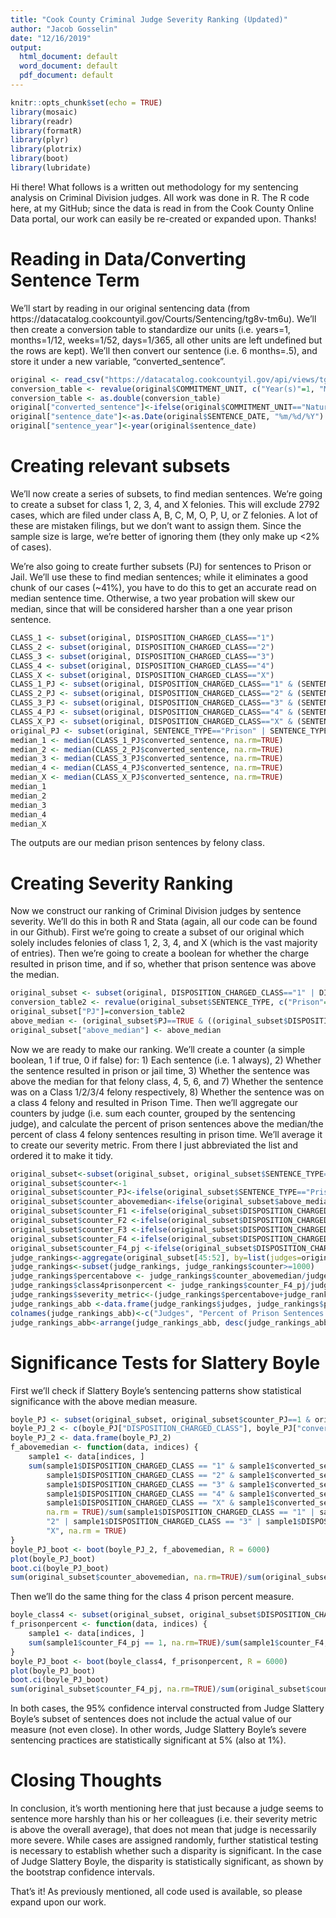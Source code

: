 ---
title: "Cook County Criminal Judge Severity Ranking (Updated)"
author: "Jacob Gosselin"
date: "12/16/2019"
output:
  html_document: default
  word_document: default
  pdf_document: default
---

```{r setup, include=FALSE}
knitr::opts_chunk$set(echo = TRUE)
library(mosaic)
library(readr)
library(formatR)
library(plyr)
library(plotrix)
library(boot)
library(lubridate)
```
Hi there! What follows is a written out methodology for my sentencing analysis on Criminal Division judges. All work was done in R. The R code here, at my GitHub; since the data is read in from the Cook County Online Data portal, our work can easily be re-created or expanded upon. Thanks!

# Reading in Data/Converting Sentence Term

We'll start by reading in our original sentencing data (from https://datacatalog.cookcountyil.gov/Courts/Sentencing/tg8v-tm6u). We'll then create a conversion table to standardize our units (i.e. years=1, months=1/12, weeks=1/52, days=1/365, all other units are left undefined but the rows are kept). We'll then convert our sentence (i.e. 6 months=.5), and store it under a new variable, "converted_sentence".
```{r, tidy=TRUE, tidy.opts=list(width.cutoff=60)}
original <- read_csv("https://datacatalog.cookcountyil.gov/api/views/tg8v-tm6u/rows.csv?accessType=DOWNLOAD")
conversion_table <- revalue(original$COMMITMENT_UNIT, c("Year(s)"=1, "Months"=1/12, "Weeks"=1/52, "Days"=1/365, "Pounds"=NA, "Dollars"=NA, "Term"=NA))
conversion_table <- as.double(conversion_table)
original["converted_sentence"]<-ifelse(original$COMMITMENT_UNIT=="Natural Life", 100,conversion_table*as.double(original$COMMITMENT_TERM))
original["sentence_date"]<-as.Date(original$SENTENCE_DATE, "%m/%d/%Y")
original["sentence_year"]<-year(original$sentence_date)
```

# Creating relevant subsets

We'll now create a series of subsets, to find median sentences. We're going to create a subset for class 1, 2, 3, 4, and X felonies. This will exclude 2792 cases, which are filed under class A, B, C, M, O, P, U, or Z felonies. A lot of these are mistaken filings, but we don't want to assign them. Since the sample size is large, we're better of ignoring them (they only make up <2% of cases). 

We're also going to create further subsets (PJ) for sentences to Prison or Jail. We'll use these to find median sentences; while it eliminates a good chunk of our cases (~41%), you have to do this to get an accurate read on median sentence time. Otherwise, a two year probation will skew our median, since that will be considered harsher than a one year prison sentence. 

```{r, tidy=TRUE, tidy.opts=list(width.cutoff=60)}
CLASS_1 <- subset(original, DISPOSITION_CHARGED_CLASS=="1")
CLASS_2 <- subset(original, DISPOSITION_CHARGED_CLASS=="2")
CLASS_3 <- subset(original, DISPOSITION_CHARGED_CLASS=="3")
CLASS_4 <- subset(original, DISPOSITION_CHARGED_CLASS=="4")
CLASS_X <- subset(original, DISPOSITION_CHARGED_CLASS=="X") 
CLASS_1_PJ <- subset(original, DISPOSITION_CHARGED_CLASS=="1" & (SENTENCE_TYPE=="Prison" | SENTENCE_TYPE=="Jail"))
CLASS_2_PJ <- subset(original, DISPOSITION_CHARGED_CLASS=="2" & (SENTENCE_TYPE=="Prison" | SENTENCE_TYPE=="Jail"))
CLASS_3_PJ <- subset(original, DISPOSITION_CHARGED_CLASS=="3" & (SENTENCE_TYPE=="Prison" | SENTENCE_TYPE=="Jail"))
CLASS_4_PJ <- subset(original, DISPOSITION_CHARGED_CLASS=="4" & (SENTENCE_TYPE=="Prison" | SENTENCE_TYPE=="Jail"))
CLASS_X_PJ <- subset(original, DISPOSITION_CHARGED_CLASS=="X" & (SENTENCE_TYPE=="Prison" | SENTENCE_TYPE=="Jail"))
original_PJ <- subset(original, SENTENCE_TYPE=="Prison" | SENTENCE_TYPE=="Jail")
median_1 <- median(CLASS_1_PJ$converted_sentence, na.rm=TRUE)
median_2 <- median(CLASS_2_PJ$converted_sentence, na.rm=TRUE)
median_3 <- median(CLASS_3_PJ$converted_sentence, na.rm=TRUE)
median_4 <- median(CLASS_4_PJ$converted_sentence, na.rm=TRUE)
median_X <- median(CLASS_X_PJ$converted_sentence, na.rm=TRUE)
median_1 
median_2 
median_3 
median_4 
median_X
```
The outputs are our median prison sentences by felony class.

# Creating Severity Ranking 

Now we construct our ranking of Criminal Division judges by sentence severity. We'll do this in both R and Stata (again, all our code can be found in our Github). First we're going to create a subset of our original which solely includes felonies of class 1, 2, 3, 4, and X (which is the vast majority of entries). Then we're going to create a boolean for whether the charge resulted in prison time, and if so, whether that prison sentence was above the median.
```{r, tidy=TRUE, tidy.opts=list(width.cutoff=60)}
original_subset <- subset(original, DISPOSITION_CHARGED_CLASS=="1" | DISPOSITION_CHARGED_CLASS=="2" | DISPOSITION_CHARGED_CLASS=="3" | DISPOSITION_CHARGED_CLASS=="4" | DISPOSITION_CHARGED_CLASS=="X")
conversion_table2 <- revalue(original_subset$SENTENCE_TYPE, c("Prison"=TRUE, "Jail"=TRUE))
original_subset["PJ"]=conversion_table2
above_median <- (original_subset$PJ==TRUE & ((original_subset$DISPOSITION_CHARGED_CLASS=="1" & original_subset$converted_sentence>median_1) | (original_subset$DISPOSITION_CHARGED_CLASS=="2" & original_subset$converted_sentence>median_2) | (original_subset$DISPOSITION_CHARGED_CLASS=="3" & original_subset$converted_sentence>median_3) | (original_subset$DISPOSITION_CHARGED_CLASS=="4" & original_subset$converted_sentence>median_4) | (original_subset$DISPOSITION_CHARGED_CLASS=="X" & original_subset$converted_sentence>median_X)))
original_subset["above_median"] <- above_median
```
Now we are ready to make our ranking. We'll create a counter (a simple boolean, 1 if true, 0 if false) for: 1) Each sentence (i.e. 1 always), 2) Whether the sentence resulted in prison or jail time, 3) Whether the sentence was above the median for that felony class, 4, 5, 6, and 7) Whether the sentence was on a Class 1/2/3/4 felony respectively, 8) Whether the sentence was on a class 4 felony and resulted in Prison Time. Then we'll aggregate our counters by judge (i.e. sum each counter, grouped by the sentencing judge), and calculate the percent of prison sentences above the median/the percent of class 4 felony sentences resulting in prison time. We'll average it to create our severity metric. From there I just abbreviated the list and ordered it to make it tidy.  

```{r, tidy=TRUE, tidy.opts=list(width.cutoff=60)}
original_subset<-subset(original_subset, original_subset$SENTENCE_TYPE=="Prison"|original_subset$SENTENCE_TYPE=="Jail"|original_subset$SENTENCE_TYPE=="Probation")
original_subset$counter<-1
original_subset$counter_PJ<-ifelse(original_subset$SENTENCE_TYPE=="Prison" | original_subset$SENTENCE_TYPE=="Jail", 1, 0)
original_subset$counter_abovemedian<-ifelse(original_subset$above_median==TRUE & original_subset$counter_PJ==1, 1, 0)
original_subset$counter_F1 <-ifelse(original_subset$DISPOSITION_CHARGED_CLASS==1, 1, 0)
original_subset$counter_F2 <-ifelse(original_subset$DISPOSITION_CHARGED_CLASS==2, 1, 0)
original_subset$counter_F3 <-ifelse(original_subset$DISPOSITION_CHARGED_CLASS==3, 1, 0)
original_subset$counter_F4 <-ifelse(original_subset$DISPOSITION_CHARGED_CLASS==4, 1, 0)
original_subset$counter_F4_pj <-ifelse(original_subset$DISPOSITION_CHARGED_CLASS==4 & original_subset$SENTENCE_TYPE!="Probation", 1, 0)
judge_rankings<-aggregate(original_subset[45:52], by=list(judges=original_subset$SENTENCE_JUDGE), FUN=sum, na.rm=TRUE)
judge_rankings<-subset(judge_rankings, judge_rankings$counter>=1000)
judge_rankings$percentabove <- judge_rankings$counter_abovemedian/judge_rankings$counter_PJ
judge_rankings$class4prisonpercent <- judge_rankings$counter_F4_pj/judge_rankings$counter_F4
judge_rankings$severity_metric<-(judge_rankings$percentabove+judge_rankings$class4prisonpercent)/2
judge_rankings_abb <-data.frame(judge_rankings$judges, judge_rankings$percentabove, judge_rankings$class4prisonpercent, judge_rankings$severity_metric)
colnames(judge_rankings_abb)<-c("Judges", "Percent of Prison Sentences Above The Median", "Percent of Class 4 Felony Prison Sentences","Severity Metric")
judge_rankings_abb<-arrange(judge_rankings_abb, desc(judge_rankings_abb$`Severity Metric`))
```

# Significance Tests for Slattery Boyle 
First we'll check if Slattery Boyle's sentencing patterns show statistical significance with the above median measure.
```{r, tidy=TRUE, tidy.opts=list(width.cutoff=60)}
boyle_PJ <- subset(original_subset, original_subset$counter_PJ==1 & original_subset$SENTENCE_JUDGE=="Maura  Slattery Boyle")
boyle_PJ_2 <- c(boyle_PJ["DISPOSITION_CHARGED_CLASS"], boyle_PJ["converted_sentence"])
boyle_PJ_2 <- data.frame(boyle_PJ_2)
f_abovemedian <- function(data, indices) {
    sample1 <- data[indices, ]
    sum(sample1$DISPOSITION_CHARGED_CLASS == "1" & sample1$converted_sentence > median_1 | 
        sample1$DISPOSITION_CHARGED_CLASS == "2" & sample1$converted_sentence > median_2 | 
        sample1$DISPOSITION_CHARGED_CLASS == "3" & sample1$converted_sentence > median_3 | 
        sample1$DISPOSITION_CHARGED_CLASS == "4" & sample1$converted_sentence > median_4 | 
        sample1$DISPOSITION_CHARGED_CLASS == "X" & sample1$converted_sentence > median_X, 
        na.rm = TRUE)/sum(sample1$DISPOSITION_CHARGED_CLASS == "1" | sample1$DISPOSITION_CHARGED_CLASS == 
        "2" | sample1$DISPOSITION_CHARGED_CLASS == "3" | sample1$DISPOSITION_CHARGED_CLASS == "4" | sample1$DISPOSITION_CHARGED_CLASS == 
        "X", na.rm = TRUE)
}
boyle_PJ_boot <- boot(boyle_PJ_2, f_abovemedian, R = 6000)
plot(boyle_PJ_boot)
boot.ci(boyle_PJ_boot)
sum(original_subset$counter_abovemedian, na.rm=TRUE)/sum(original_subset$counter_PJ, na.rm=TRUE)
```

Then we'll do the same thing for the class 4 prison percent measure. 
```{r, tidy=TRUE, tidy.opts=list(width.cutoff=60)}
boyle_class4 <- subset(original_subset, original_subset$DISPOSITION_CHARGED_CLASS==4 & original_subset$SENTENCE_JUDGE=="Maura  Slattery Boyle")
f_prisonpercent <- function(data, indices) {
    sample1 <- data[indices, ]
    sum(sample1$counter_F4_pj == 1, na.rm=TRUE)/sum(sample1$counter_F4, na.rm=TRUE)
}
boyle_PJ_boot <- boot(boyle_class4, f_prisonpercent, R = 6000)
plot(boyle_PJ_boot)
boot.ci(boyle_PJ_boot)
sum(original_subset$counter_F4_pj, na.rm=TRUE)/sum(original_subset$counter_F4, na.rm=TRUE)
```
In both cases, the 95% confidence interval constructed from Judge Slattery Boyle's subset of sentences does not include the actual value of our measure (not even close). In other words, Judge Slattery Boyle's severe sentencing practices are statistically significant at 5% (also at 1%). 

# Closing Thoughts 
In conclusion, it's worth mentioning here that just because a judge seems to sentence more harshly than his or her colleagues (i.e. their severity metric is above the overall average), that does not mean that judge is necessarily more severe. While cases are assigned randomly, further statistical testing is necessary to establish whether such a disparity is significant. In the case of Judge Slattery Boyle, the disparity is statistically significant, as shown by the bootstrap confidence intervals. 

That's it! As previously mentioned, all code used is available, so please expand upon our work.
